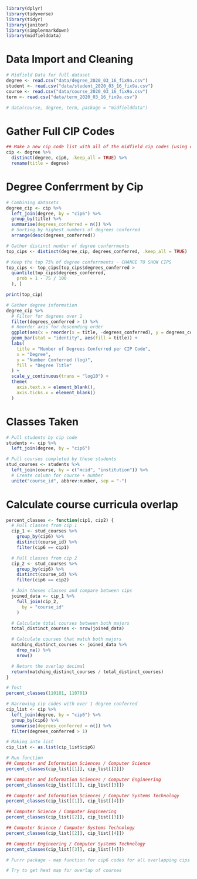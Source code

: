 ```r
library(dplyr)
library(tidyverse)
library(tidyr)
library(janitor)
library(simplermarkdown)
library(midfielddata)
```

# Data Import and Cleaning

```r
# Midfield Data for full dataset
degree <- read.csv("data/degree_2020_03_16_fix9a.csv")
student <- read.csv("data/student_2020_03_16_fix9a.csv")
course <- read.csv("data/course_2020_03_16_fix9a.csv")
term <- read.csv("data/term_2020_03_16_fix9a.csv")
```

```r
# data(course, degree, term, package = "midfielddata")
```

# Gather Full CIP Codes

```r
## Make a new cip code list with all of the midfield cip codes (using distinct)
cip <- degree %>%
  distinct(degree, cip6, .keep_all = TRUE) %>%
  rename(title = degree)
```

# Degree Conferrment by Cip

```r
# Combining datasets
degree_cip <- cip %>%
  left_join(degree, by = "cip6") %>%
  group_by(title) %>%
  summarise(degrees_conferred = n()) %>%
  # Sorting by highest numbers of degrees conferred
  arrange(desc(degrees_conferred))

# Gather distinct number of degree conferrments
top_cips <- distinct(degree_cip, degrees_conferred, .keep_all = TRUE)

# Keep the top 75% of degree conferrments - CHANGE TO SHOW CIPS
top_cips <- top_cips[top_cips$degrees_conferred >
  quantile(top_cips$degrees_conferred,
    prob = 1 - 75 / 100
  ), ]
```

```r
print(top_cip)
```

```r
# Gather degree information
degree_cip %>%
  # Filter for degrees over 1
  filter(degrees_conferred > 1) %>%
  # Reorder axis for descending order
  ggplot(aes(x = reorder(x = title, -degrees_conferred), y = degrees_conferred)) +
  geom_bar(stat = "identity", aes(fill = title)) +
  labs(
    title = "Number of Degrees Conferred per CIP Code",
    x = "Degree",
    y = "Number Conferred (log)",
    fill = "Degree Title"
  ) +
  scale_y_continuous(trans = "log10") +
  theme(
    axis.text.x = element_blank(),
    axis.ticks.x = element_blank()
  )
```

# Classes Taken

```r
# Pull students by cip code
students <- cip %>%
  left_join(degree, by = "cip6")

# Pull courses completed by these students
stud_courses <- students %>%
  left_join(course, by = c("mcid", "institution")) %>%
  # Create column for course + number
  unite("course_id", abbrev:number, sep = "-")
```

# Calculate course curricula overlap

```r
percent_classes <- function(cip1, cip2) {
  # Pull classes from cip 1
  cip_1 <- stud_courses %>%
    group_by(cip6) %>%
    distinct(course_id) %>%
    filter(cip6 == cip1)

  # Pull classes from cip 2
  cip_2 <- stud_courses %>%
    group_by(cip6) %>%
    distinct(course_id) %>%
    filter(cip6 == cip2)

  # Join theses classes and compare between cips
  joined_data <- cip_1 %>%
    full_join(cip_2,
      by = "course_id"
    )

  # Calculate total courses between both majors
  total_distinct_courses <- nrow(joined_data)

  # Calculate courses that match both majors
  matching_distinct_courses <- joined_data %>%
    drop_na() %>%
    nrow()

  # Return the overlap decimal
  return(matching_distinct_courses / total_distinct_courses)
}

# Test
percent_classes(110101, 110701)
```

```r
# Narrowing cip codes with over 1 degree conferred
cip_list <- cip %>%
  left_join(degree, by = "cip6") %>%
  group_by(cip6) %>%
  summarise(degrees_conferred = n()) %>%
  filter(degrees_conferred > 1)

# Making into list
cip_list <- as.list(cip_list$cip6)

# Run function
## Computer and Information Sciences / Computer Science
percent_classes(cip_list[[1]], cip_list[[2]])

## Computer and Information Sciences / Computer Engineering
percent_classes(cip_list[[1]], cip_list[[3]])

## Computer and Information Sciences / Computer Systems Technology
percent_classes(cip_list[[1]], cip_list[[4]])

## Computer Science / Computer Engineering
percent_classes(cip_list[[2]], cip_list[[3]])

## Computer Science / Computer Systems Technology
percent_classes(cip_list[[2]], cip_list[[4]])

## Computer Engineering / Computer Systems Technology
percent_classes(cip_list[[3]], cip_list[[4]])
```

```r
# Furrr package - map function for cip6 codes for all overlapping cips

# Try to get heat map for overlap of courses
```

